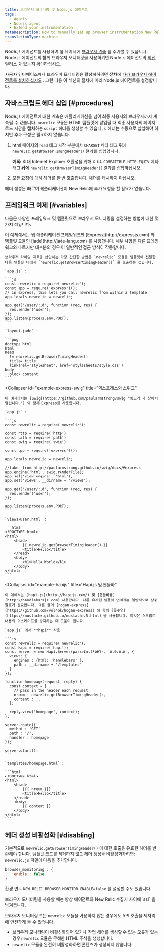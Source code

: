```yaml
---
title: 브라우저 모니터링 및 Node.js 에이전트
tags:
  - Agents
  - Nodejs agent
  - Extend your instrumentation
metaDescription: How to manually set up browser instrumentation New Relic's Node.js agent.
translationType: machine
---
```


Node.js 에이전트를 사용하여 웹 페이지에 [브라우저 계측](/docs/browser/new-relic-browser/getting-started/introduction-new-relic-browser) 을 추가할 수 있습니다. Node.js 에이전트와 함께 브라우저 모니터링을 사용하려면 Node.js 에이전트의 [최신 릴리스](/docs/agents/nodejs-agent/installation-configuration/installing-maintaining-nodejs#upgrading) 가 있는지 확인하십시오.

사용자 인터페이스에서 브라우저 모니터링을 활성화하려면 절차에 [따라 브라우저 에이전트를 설치하십시오](/docs/browser/new-relic-browser/installation/install-new-relic-browser-agent) . 그런 다음 이 섹션의 절차에 따라 Node.js 에이전트를 설정합니다.

## 자바스크립트 헤더 삽입 [#procedures]

Node.js 에이전트에 대한 계측은 애플리케이션을 넘어 최종 사용자의 브라우저까지 계속될 수 있습니다. `newrelic` 모듈은 HTML 템플릿에 삽입될 때 최종 사용자의 페이지 로드 시간을 캡처하는 `script` 헤더를 생성할 수 있습니다. 헤더는 수동으로 삽입해야 하지만 추가 구성은 필요하지 않습니다.

1. html 페이지의 `head` 태그 시작 부분에서 `CHARSET` 메타 태그 뒤에 `newrelic.getBrowserTimingHeader()` 결과를 삽입합니다.

   **예외:** 최대 Internet Explorer 호환성을 위해 `X-UA-COMPATIBLE HTTP-EQUIV` 메타 태그 **뒤에** `newrelic.getBrowserTimingHeader()` 결과를 삽입하십시오.

2. 모든 요청에 대해 헤더를 한 번 호출합니다. 헤더를 캐시하지 마십시오.

헤더 생성은 빠르며 애플리케이션이 New Relic에 추가 요청을 할 필요가 없습니다.

## 프레임워크 예제 [#variables]

다음은 다양한 프레임워크 및 템플릿으로 브라우저 모니터링을 설정하는 방법에 대한 몇 가지 예입니다.

<CollapserGroup>
  <Collapser
    id="example-express"
    title="표현과 옥"
  >
    이 예제에서는 웹 애플리케이션 프레임워크인 [Express](http://expressjs.com) 와 템플릿 모듈인 [jade](http://jade-lang.com) 를 사용합니다. 세부 사항은 다른 프레임워크와 다르지만 대부분의 경우 이 일반적인 접근 방식이 작동합니다.

    브라우저 타이밍 제목을 삽입하는 가장 간단한 방법은 `newrelic` 모듈을 템플릿에 전달한 다음 템플릿 내에서 `newrelic.getBrowsertimingHeader()` 을 호출하는 것입니다.

    `app.js` :

    ```js
    const newrelic = require('newrelic');
    const app = require('express')();
    // in express, this lets you call newrelic from within a template
    app.locals.newrelic = newrelic;

    app.get('/user/:id', function (req, res) {
      res.render('user');
    });
    app.listen(process.env.PORT);
    ```

    `layout.jade` :

    ```pug
    doctype html
    html
    head
      != newrelic.getBrowserTimingHeader()
      title= title
      link(rel='stylesheet', href='stylesheets/style.css')
    body
      block content
    ```
  </Collapser>

  <Collapser
    id="example-express-swig"
    title="익스프레스와 스위그"
  >
    이 예제에서는 [Swig](https://github.com/paularmstrong/swig "링크가 새 창에서 열립니다.") 와 함께 Express를 사용합니다.

    `app.js` :

    ```js
    const newrelic = require('newrelic');

    const http = require('http')
    const path = require('path')
    const swig = require('swig')

    const app = require('express')();

    app.locals.newrelic = newrelic;

    //taken from http://paularmstrong.github.io/swig/docs/#express
    app.engine('html', swig.renderFile);
    app.set('view engine', 'html');
    app.set('views', __dirname + '/views');

    app.get('/user/:id', function (req, res) {
      res.render('user');
    });

    app.listen(process.env.PORT);
    ```

    `views/user.html` :

    ```html
    <!DOCTYPE html>
    <html>
        <head>
            {{ newrelic.getBrowserTimingHeader() }}
            <title>Hello</title>
        </head>
        <body>
            <h1>Hello World</h1>
        </body>
    </html>
    ```
  </Collapser>

  <Collapser
    id="example-hapijs"
    title="Hapi.js 및 핸들바"
  >
    이 예에서는 [hapi.js](http://hapijs.com/) 및 [핸들바를](http://handlebarsjs.com) 사용합니다. 다른 유사한 템플릿 언어에는 일반적으로 삼중 괄호가 필요합니다. 예를 들어 [hogan-express](https://github.com/vol4ok/hogan-express) 와 함께 [콧수염](https://mustache.github.io/mustache.5.html) 을 사용합니다. 이것은 스크립트 내용의 이스케이프를 방지하는 데 도움이 됩니다.

    `app.js` 에서 **hapi** 사용:

    ```js
    const newrelic = require('newrelic');
    const Hapi = require('hapi');
    const server = new Hapi.Server(parseInt(PORT), '0.0.0.0', {
      views: {
        engines : {html: 'handlebars' },
        path : __dirname + '/templates'
      }
    });

    function homepage(request, reply) {
      const context = {
        // pass in the header each request
        nreum : newrelic.getBrowserTimingHeader(),
        content : ...
      };

      reply.view('homepage', context);
    };

    server.route({
      method : 'GET',
      path : '/',
      handler : homepage
    });

    server.start();
    ```

    `templates/homepage.html` :

    ```html
    <!DOCTYPE html>
    <html>
        <head>
            {{{ nreum }}}
            <title>Hello</title>
        </head>
        <body>
            {{ content }}
        </body>
    </html>
    ```
  </Collapser>
</CollapserGroup>

## 헤더 생성 비활성화 [#disabling]

기본적으로 `newrelic.getBrowserTimingHeader()` 에 대한 호출은 유효한 헤더를 반환해야 합니다. 템플릿 코드를 제거하지 않고 헤더 생성을 비활성화하려면: `newrelic.js` 파일에 다음을 추가합니다.

```js
browser_monitoring : {
    enable : false
}
```

환경 변수 `NEW_RELIC_BROWSER_MONITOR_ENABLE=false` 를 설정할 수도 있습니다.

<Callout variant="caution">
  브라우저 모니터링을 사용할 때는 항상 에이전트와 New Relic 수집기 사이에 `ssl` 을 남겨둡니다.
</Callout>

브라우저 모니터링 또는 `newrelic` 모듈을 사용하지 않는 경우에도 API 호출을 제자리에 안전하게 둘 수 있습니다.

* 브라우저 모니터링이 비활성화되어 있거나 작업 헤더를 생성할 수 없는 오류가 있는 경우 `newrelic` 모듈은 무해한 HTML 주석을 생성합니다.
* `newrelic` 모듈을 완전히 비활성화하면 콘텐츠가 생성되지 않습니다.